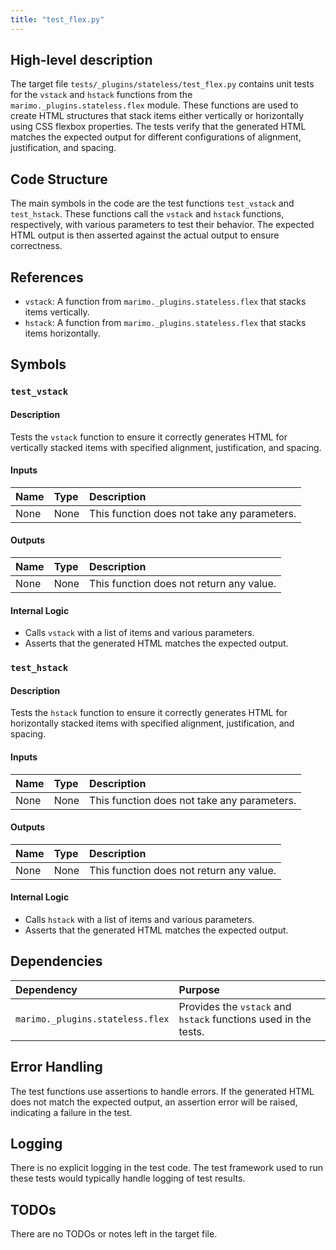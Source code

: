 ```yaml
---
title: "test_flex.py"
---
```


## High-level description

The target file `tests/_plugins/stateless/test_flex.py` contains unit tests for the `vstack` and `hstack` functions from the `marimo._plugins.stateless.flex` module. These functions are used to create HTML structures that stack items either vertically or horizontally using CSS flexbox properties. The tests verify that the generated HTML matches the expected output for different configurations of alignment, justification, and spacing.

## Code Structure

The main symbols in the code are the test functions `test_vstack` and `test_hstack`. These functions call the `vstack` and `hstack` functions, respectively, with various parameters to test their behavior. The expected HTML output is then asserted against the actual output to ensure correctness.

## References

- `vstack`: A function from `marimo._plugins.stateless.flex` that stacks items vertically.
- `hstack`: A function from `marimo._plugins.stateless.flex` that stacks items horizontally.

## Symbols

### `test_vstack`
#### Description
Tests the `vstack` function to ensure it correctly generates HTML for vertically stacked items with specified alignment, justification, and spacing.

#### Inputs
| Name | Type | Description |
|:-----|:-----|:------------|
| None | None | This function does not take any parameters. |

#### Outputs
| Name | Type | Description |
|:-----|:-----|:------------|
| None | None | This function does not return any value. |

#### Internal Logic
- Calls `vstack` with a list of items and various parameters.
- Asserts that the generated HTML matches the expected output.

### `test_hstack`
#### Description
Tests the `hstack` function to ensure it correctly generates HTML for horizontally stacked items with specified alignment, justification, and spacing.

#### Inputs
| Name | Type | Description |
|:-----|:-----|:------------|
| None | None | This function does not take any parameters. |

#### Outputs
| Name | Type | Description |
|:-----|:-----|:------------|
| None | None | This function does not return any value. |

#### Internal Logic
- Calls `hstack` with a list of items and various parameters.
- Asserts that the generated HTML matches the expected output.

## Dependencies

| Dependency | Purpose |
|:-----------|:--------|
| `marimo._plugins.stateless.flex` | Provides the `vstack` and `hstack` functions used in the tests. |

## Error Handling

The test functions use assertions to handle errors. If the generated HTML does not match the expected output, an assertion error will be raised, indicating a failure in the test.

## Logging

There is no explicit logging in the test code. The test framework used to run these tests would typically handle logging of test results.

## TODOs

There are no TODOs or notes left in the target file.